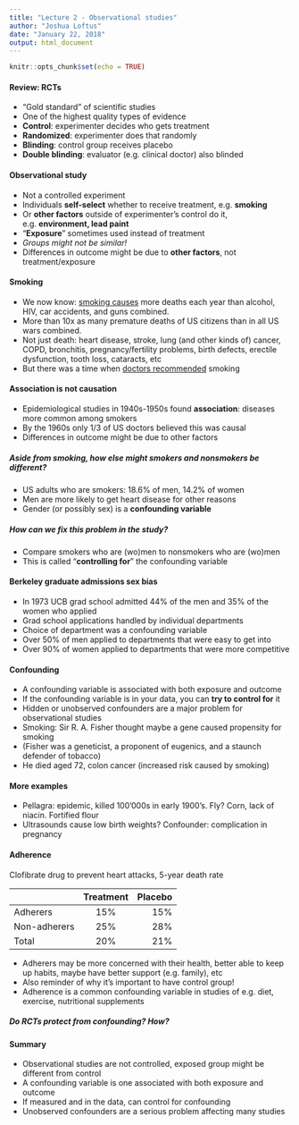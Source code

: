 ```yaml
---
title: "Lecture 2 - Observational studies"
author: "Joshua Loftus"
date: "January 22, 2018"
output: html_document
---
```


```r
knitr::opts_chunk$set(echo = TRUE)
```

#### Review: RCTs

- "Gold standard" of scientific studies
- One of the highest quality types of evidence
- **Control**: experimenter decides who gets treatment
- **Randomized**: experimenter does that randomly
- **Blinding**: control group receives placebo
- **Double blinding**: evaluator (e.g. clinical doctor) also blinded

#### Observational study

- Not a controlled experiment
- Individuals **self-select** whether to receive treatment, e.g. **smoking**
- Or **other factors** outside of experimenter's control do it, e.g. **environment, lead paint**
- "**Exposure**" sometimes used instead of treatment
- *Groups might not be similar!*
- Differences in outcome might be due to **other factors**, not treatment/exposure

#### Smoking

- We now know: [smoking causes](https://www.cdc.gov/tobacco/data_statistics/fact_sheets/health_effects/effects_cig_smoking/index.htm) more deaths each year than alcohol, HIV, car accidents, and guns combined.
- More than 10x as many premature deaths of US citizens than in all US wars combined.
- Not just death: heart disease, stroke, lung (and other kinds of) cancer, COPD, bronchitis, pregnancy/fertility problems, birth defects, erectile dysfunction, tooth loss, cataracts, etc
- But there was a time when [doctors recommended](https://www.cbsnews.com/pictures/blowing-smoke-vintage-ads-of-doctors-endorsing-tobacco/32/) smoking

#### Association is not causation

- Epidemiological studies in 1940s-1950s found **association**: diseases more common among smokers
- By the 1960s only 1/3 of US doctors believed this was causal
- Differences in outcome might be due to other factors

##### Aside from smoking, how else might smokers and nonsmokers be different?

- US adults who are smokers: 18.6% of men, 14.2% of women
- Men are more likely to get heart disease for other reasons
- Gender (or possibly sex) is a **confounding variable**

##### How can we fix this problem in the study?

- Compare smokers who are (wo)men to nonsmokers who are (wo)men
- This is called "**controlling for**" the confounding variable

#### Berkeley graduate admissions sex bias

- In 1973 UCB grad school admitted 44% of the men and 35% of the women who applied
- Grad school applications handled by individual departments
- Choice of department was a confounding variable
- Over 50% of men applied to departments that were easy to get into
- Over 90% of women applied to departments that were more competitive

#### Confounding

- A confounding variable is associated with both exposure and outcome
- If the confounding variable is in your data, you can **try to control for** it
- Hidden or unobserved confounders are a major problem for observational studies
- Smoking: Sir R. A. Fisher thought maybe a gene caused propensity for smoking
- (Fisher was a geneticist, a proponent of eugenics, and a staunch defender of tobacco)
- He died aged 72, colon cancer (increased risk caused by smoking)

#### More examples

- Pellagra: epidemic, killed 100'000s in early 1900's. Fly? Corn, lack of niacin. Fortified flour
- Ultrasounds cause low birth weights? Confounder: complication in pregnancy

#### Adherence

Clofibrate drug to prevent heart attacks, 5-year death rate

|         | Treatment           | Placebo  |
| ------------- |:-------------:| -----:|
| Adherers      | 15% | 15% |
| Non-adherers      | 25%      |   28% |
| Total | 20%      |    21% |

- Adherers may be more concerned with their health, better able to keep up habits, maybe have better support (e.g. family), etc
- Also reminder of why it's important to have control group!
- Adherence is a common confounding variable in studies of e.g. diet, exercise, nutritional supplements

##### Do RCTs protect from confounding? How?

#### Summary

- Observational studies are not controlled, exposed group might be different from control
- A confounding variable is one associated with both exposure and outcome
- If measured and in the data, can control for confounding
- Unobserved confounders are a serious problem affecting many studies

